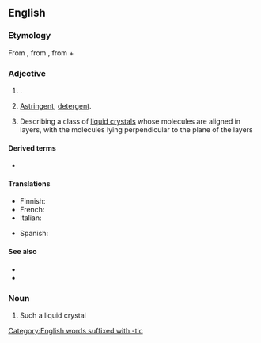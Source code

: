 ==English==

===Etymology===
From {{der|en|la|smecticus}}, from {{der|en|grc|σμηκτικός}}, from {{m|grc|σμήχειν||to [[wipe]], to [[cleanse]]}} + {{m|grc|-ικός||[[-ic]]}}
[[Category:English words suffixed with -tic]]
===Adjective===
{{en-adj|-}}

# {{lb|en|rare}} {{syn of|en|cleansing|nodot=a}}.
# {{lb|en|rare}} [[astringent|Astringent]], [[detergent]].
# {{lb|en|chemistry|physics}} Describing a class of [[liquid crystal]]s whose molecules are aligned in layers, with the molecules lying perpendicular to the plane of the layers

====Derived terms====
* {{l|en|smectic phase}}

====Translations====
{{trans-top|if a class of liquid crystals whose molecules are aligned in layers}}
* Finnish: {{t|fi|smektinen}}
* French: {{t+|fr|smectique}}
* Italian: {{t|it|smectico}}
{{trans-mid}}
* Spanish: {{t|es|esmético|m}}
{{trans-bottom}}

====See also====
* {{l|en|cholesteric}}
* {{l|en|nematic}}

===Noun===
{{en-noun}}

# Such a liquid crystal